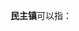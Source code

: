 '''民主镇'''可以指：
{{PRC admin/disambig|23/01/04/200/000|51/11/33/206/000|52/02/22/104/000|61/09/25/106/000}}
{{disambig|cat=三字中国镇名消歧义}}